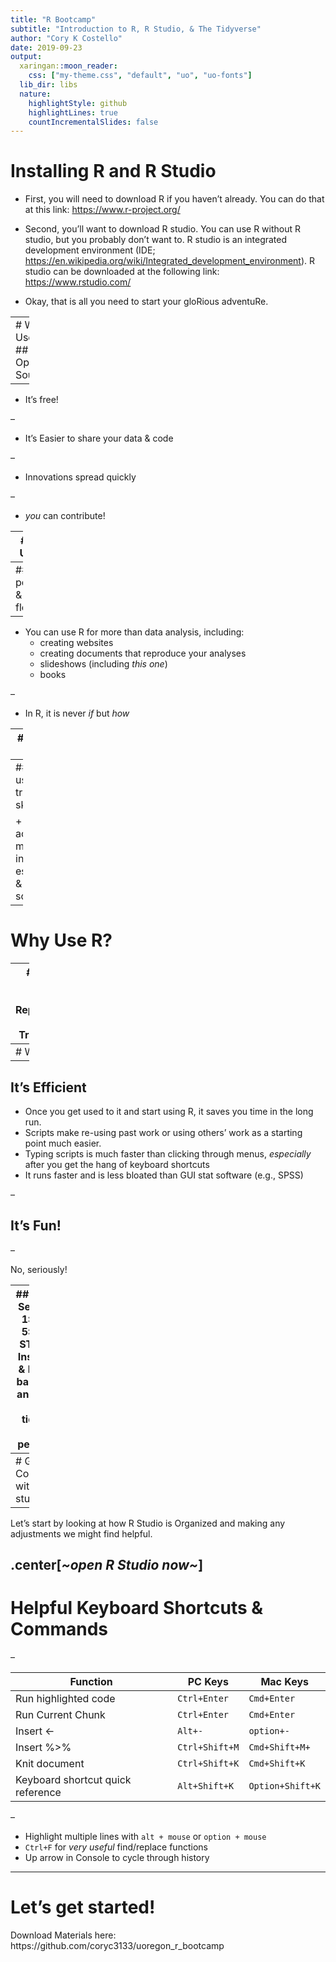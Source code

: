 ```yaml
---
title: "R Bootcamp"
subtitle: "Introduction to R, R Studio, & The Tidyverse"
author: "Cory K Costello"
date: 2019-09-23
output:
  xaringan::moon_reader:
    css: ["my-theme.css", "default", "uo", "uo-fonts"]
  lib_dir: libs
  nature:
    highlightStyle: github
    highlightLines: true
    countIncrementalSlides: false
---
```


# Installing R and R Studio 

+ First, you will need to download R if you haven't already. You can do that at this link: <https://www.r-project.org/>

+ Second, you'll want to download R studio. You can use R without R studio, but you probably don't want to. R studio is an integrated development environment (IDE; <https://en.wikipedia.org/wiki/Integrated_development_environment>). R studio can be downloaded at the following link: <https://www.rstudio.com/>

+ Okay, that is all you need to start your gloRious adventuRe.

---
# Why Use R?
## It's Open Source


--


+ It's free!


--


+ It's Easier to share your data & code


--


+ Innovations spread quickly


--


+ *you* can contribute!


---
# Why Use R?


--
## It's powerful & flexible


--


+ You can use R for more than data analysis, including:
  + creating websites
  + creating documents that reproduce your analyses
  + slideshows (including *this one*)
  + books


--


+ In R, it is never *if* but *how*


---
# Why Use R?


--
## It's a useful, transferable skill


+ R is used across many industries, esp. in UX & data science.


---
# Why Use R?


--
## Reduce Errors, Enhance Reproducibility & Transparency


+ Generate Publication Quality Figures & Tables within R, reducing copypasta errors
+ Create detailed and fully documented scripts showing every step between raw data & a statistic
+ You can use R to report your analyses (for HW or publication), reducing all too common errors in reported statistics see [see Nuijten et al.](https://link.springer.com/article/10.3758/s13428-015-0664-2).


---
# Why Use R?


--
## It's Efficient
+ Once you get used to it and start using R, it saves you time in the long run.
+ Scripts make re-using past work or using others' work as a starting point much easier.
+ Typing scripts is much faster than clicking through menus, *especially* after you get the hang of keyboard shortcuts
+ It runs faster and is less bloated than GUI stat software (e.g., SPSS)


--

## It's Fun!


--


No, seriously!


---
## Monday, Sept. 23rd, 1:00pm - 5:00pm
+ STB 251
+ Installing R & R Studio, basics of R, and Intro to the tidyverse (time permitting)
  
## Monday, Sept. 23rd, 1:00pm - 5:00pm
+ STB 245
+ Transforming & Visualizing Data in the tidyverse

## Friday, Sept. 27th, 1:00pm - 5:00pm
+ STB 245
+ More tidyverse, basics of R markdown.
---
# Getting Comfortable with R studio


--


Let's start by looking at how R Studio is Organized and making any adjustments we might find helpful.

.center[*~open R Studio now~*]
---
# Helpful Keyboard Shortcuts & Commands


--

Function |PC Keys | Mac Keys
---------- | -------- | ---------
Run highlighted code | `Ctrl+Enter` | `Cmd+Enter`
Run Current Chunk | `Ctrl+Enter` | `Cmd+Enter`
Insert <- | `Alt+-`| `option+-`
Insert %>% | `Ctrl+Shift+M`| `Cmd+Shift+M+`
Knit document | `Ctrl+Shift+K` | `Cmd+Shift+K`
Keyboard shortcut quick reference | `Alt+Shift+K` | `Option+Shift+K`


--

+ Highlight multiple lines with `alt + mouse` or `option + mouse`
+ `Ctrl+F` for *very useful* find/replace functions
+ Up arrow in Console to cycle through history

---
# Let's get started!

Download Materials here: https://github.com/coryc3133/uoregon_r_bootcamp
